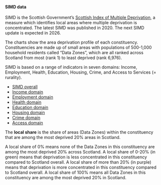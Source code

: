 #### **SIMD data**

SIMD is the Scottish Government's [Scottish Index of Multiple Deprivation](https://www.gov.scot/collections/scottish-index-of-multiple-deprivation-2020/), a measure which identifies local areas where multiple deprivation is concentrated. The latest SIMD was published in 2020. The next SIMD update is expected in 2026.

The charts show the area deprivation profile of each constituency. Constituencies are made up of small areas with populations of 500-1,000 household residents called "Data Zones", which are all ranked across Scotland from most (rank 1) to least deprived (rank 6,976). 

SIMD is based on a range of indicators in seven domains: Income, Employment, Health, Education, Housing, Crime, and Access to Services (= rurality).

- [SIMD overall](./deprivation.html)
- [Income domain](./simd_inc.html)
- [Employment domain](./simd_emp.html)
- [Health domain](./simd_hea.html)
- [Education domain](./simd_edu.html)
- [Housing domain](./simd_hou.html)
- [Crime domain](./simd_cri.html)
- [Access domain](./simd_acc.html)

The **local share** is the share of areas (Data Zones) within the constituency that are among the most deprived 20% areas in Scotland. 

A local share of 0% means none of the Data Zones in this constituency are among the most deprived 20% across Scotland. A local share of 0-20% (in green) means that deprivation is less concentrated in this constituency compared to Scotland overall. A local share of more than 20% (in purple) means that deprivation is more concentrated in this constituency compared to Scotland overall. A local share of 100% means all Data Zones in this constituency are among the most deprived 20% in Scotland.
